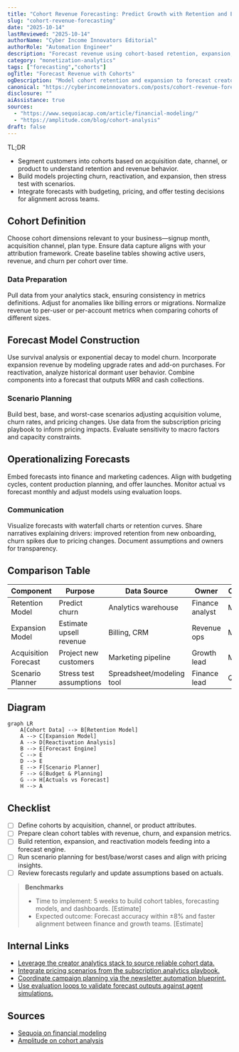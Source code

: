 ```yaml
---
title: "Cohort Revenue Forecasting: Predict Growth with Retention and Expansion Models"
slug: "cohort-revenue-forecasting"
date: "2025-10-14"
lastReviewed: "2025-10-14"
authorName: "Cyber Income Innovators Editorial"
authorRole: "Automation Engineer"
description: "Forecast revenue using cohort-based retention, expansion, and acquisition models tailored to creator businesses."
category: "monetization-analytics"
tags: ["forecasting","cohorts"]
ogTitle: "Forecast Revenue with Cohorts"
ogDescription: "Model cohort retention and expansion to forecast creator revenue."
canonical: "https://cyberincomeinnovators.com/posts/cohort-revenue-forecasting"
disclosure: ""
aiAssistance: true
sources:
  - "https://www.sequoiacap.com/article/financial-modeling/"
  - "https://amplitude.com/blog/cohort-analysis"
draft: false
---
```


TL;DR
- Segment customers into cohorts based on acquisition date, channel, or product to understand retention and revenue behavior.
- Build models projecting churn, reactivation, and expansion, then stress test with scenarios.
- Integrate forecasts with budgeting, pricing, and offer testing decisions for alignment across teams.

## Cohort Definition
Choose cohort dimensions relevant to your business—signup month, acquisition channel, plan type. Ensure data capture aligns with your attribution framework. Create baseline tables showing active users, revenue, and churn per cohort over time.

### Data Preparation
Pull data from your analytics stack, ensuring consistency in metrics definitions. Adjust for anomalies like billing errors or migrations. Normalize revenue to per-user or per-account metrics when comparing cohorts of different sizes.

## Forecast Model Construction
Use survival analysis or exponential decay to model churn. Incorporate expansion revenue by modeling upgrade rates and add-on purchases. For reactivation, analyze historical dormant user behavior. Combine components into a forecast that outputs MRR and cash collections.

### Scenario Planning
Build best, base, and worst-case scenarios adjusting acquisition volume, churn rates, and pricing changes. Use data from the subscription pricing playbook to inform pricing impacts. Evaluate sensitivity to macro factors and capacity constraints.

## Operationalizing Forecasts
Embed forecasts into finance and marketing cadences. Align with budgeting cycles, content production planning, and offer launches. Monitor actual vs forecast monthly and adjust models using evaluation loops.

### Communication
Visualize forecasts with waterfall charts or retention curves. Share narratives explaining drivers: improved retention from new onboarding, churn spikes due to pricing changes. Document assumptions and owners for transparency.

## Comparison Table
| Component | Purpose | Data Source | Owner | Cadence |
| --- | --- | --- | --- | --- |
| Retention Model | Predict churn | Analytics warehouse | Finance analyst | Monthly |
| Expansion Model | Estimate upsell revenue | Billing, CRM | Revenue ops | Monthly |
| Acquisition Forecast | Project new customers | Marketing pipeline | Growth lead | Monthly |
| Scenario Planner | Stress test assumptions | Spreadsheet/modeling tool | Finance lead | Quarterly |

## Diagram
```mermaid
graph LR
    A[Cohort Data] --> B[Retention Model]
    A --> C[Expansion Model]
    A --> D[Reactivation Analysis]
    B --> E[Forecast Engine]
    C --> E
    D --> E
    E --> F[Scenario Planner]
    F --> G[Budget & Planning]
    G --> H[Actuals vs Forecast]
    H --> A
```

## Checklist
- [ ] Define cohorts by acquisition, channel, or product attributes.
- [ ] Prepare clean cohort tables with revenue, churn, and expansion metrics.
- [ ] Build retention, expansion, and reactivation models feeding into a forecast engine.
- [ ] Run scenario planning for best/base/worst cases and align with pricing insights.
- [ ] Review forecasts regularly and update assumptions based on actuals.

> **Benchmarks**
> - Time to implement: 5 weeks to build cohort tables, forecasting models, and dashboards. [Estimate]
> - Expected outcome: Forecast accuracy within ±8% and faster alignment between finance and growth teams. [Estimate]

## Internal Links
- [Leverage the creator analytics stack to source reliable cohort data.](../monetization-analytics/creator-analytics-stack-blueprint.mdx)
- [Integrate pricing scenarios from the subscription analytics playbook.](../monetization-analytics/subscription-pricing-analytics-playbook.mdx)
- [Coordinate campaign planning via the newsletter automation blueprint.](../content-factory-distribution/newsletter-automation-blueprint.mdx)
- [Use evaluation loops to validate forecast outputs against agent simulations.](../multi-agent-orchestration/agent-simulation-test-harness.mdx)

## Sources
- [Sequoia on financial modeling](https://www.sequoiacap.com/article/financial-modeling/)
- [Amplitude on cohort analysis](https://amplitude.com/blog/cohort-analysis)
